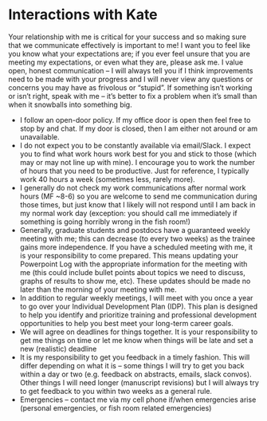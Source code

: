 # Interactions with Kate {#interactions}

Your relationship with me is critical for your success and so making sure that we communicate effectively is important to me! I want you to feel like you know what your expectations are; if you ever feel unsure that you are meeting my expectations, or even what they are, please ask me. I value open, honest communication – I will always tell you if I think improvements need to be made with your progress and I will never view any questions or concerns you may have as frivolous or “stupid”. If something isn’t working or isn’t right, speak with me – it’s better to fix a problem when it’s small than when it snowballs into something big.

* I follow an open-door policy. If my office door is open then feel free to stop by and chat. If my door is closed, then I am either not around or am unavailable.
* I do not expect you to be constantly available via email/Slack. I expect you to find what work hours work best for you and stick to those (which may or may not line up with mine). I encourage you to work the number of hours that you need to be productive. Just for reference, I typically work 40 hours a week (sometimes less, rarely more).
* I generally do not check my work communications after normal work hours (MF ~8-6) so you are welcome to send me communication during those times, but just know that I likely will not respond until I am back in my normal work day (exception: you should call me immediately if something is going horribly wrong in the fish room!)
* Generally, graduate students and postdocs have a guaranteed weekly meeting with me; this can decrease (to every two weeks) as the trainee gains more independence. If you have a scheduled meeting with me, it is your responsibility to come prepared. This means updating your Powerpoint Log with the appropriate information for the meeting with me (this could include bullet points about topics we need to discuss, graphs of results to show me, etc). These updates should be made no later than the morning of your meeting with me.
* In addition to regular weekly meetings, I will meet with you once a year to go over your Individual Development Plan (IDP). This plan is designed to help you identify and prioritize training and professional development opportunities to help you best meet your long-term career goals.
* We will agree on deadlines for things together. It is your responsibility to get me things on time or let me know when things will be late and set a new (realistic) deadline
* It is my responsibility to get you feedback in a timely fashion. This will differ depending on what it is – some things I will try to get you back within a day or two (e.g. feedback on abstracts, emails, slack convos). Other things I will need longer (manuscript revisions) but I will always try to get feedback to you within two weeks as a general rule.
* Emergencies – contact me via my cell phone if/when emergencies arise (personal emergencies, or fish room related emergencies)
